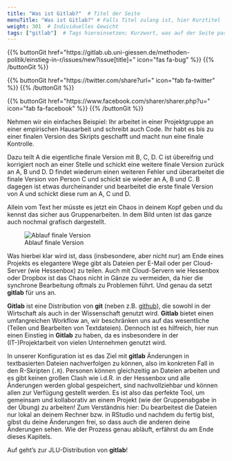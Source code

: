 ```yaml
---
title: "Was ist Gitlab?"  # Titel der Seite
menuTitle: "Was ist Gitlab?" # Falls Titel zulang ist, hier Kurztitel
weight: 301  # Individuelles Gewicht 
tags: ["gitlab"]  # Tags hiereinsetzen; Kurzwort, was auf der Seite passsiert
---
```


{{% buttonGit href=\"https\:\/\/gitlab.ub.uni-giessen.de\/methoden-politik\/einstieg-in-r\/issues\/new?issue[title]=\" icon=\"fas fa-bug\" %}} {{% /buttonGit %}} 

{{% buttonGit href=\"https\:\/\/twitter.com\/share?url=\" icon=\"fab fa-twitter\" %}} {{% /buttonGit %}}

{{% buttonGit href=\"https\:\/\/www.facebook.com\/sharer\/sharer.php?u=\" icon=\"fab fa-facebook\" %}} {{% /buttonGit %}}

Nehmen wir ein einfaches Beispiel: Ihr arbeitet in einer Projektgruppe an einer empirischen Hausarbeit und schreibt auch Code. Ihr habt es bis zu einer finalen Version des Skripts geschafft und macht nun eine finale Kontrolle. 

Dazu teilt A die eigentliche finale Version mit B, C, D. C ist übereifrig und korrigiert noch an einer Stelle und schickt eine weitere finale Version zurück an A, B und D. D findet wiederum einen weiteren Fehler und überarbeitet die finale Version von Person C und schickt sie wieder an A, B und C. B dagegen ist etwas durcheinander und bearbeitet die erste finale Version von A und schickt diese rum an A, C und D. 

Allein vom Text her müsste es jetzt ein Chaos in deinem Kopf geben und du kennst das sicher aus Gruppenarbeiten. In dem Bild unten ist das ganze auch nochmal grafisch dargestellt. 

![Ablauf finale Version](../img/projectwork.gif)

Was hierbei klar wird ist, dass (insbesondere, aber nicht nur) am Ende eines Projekts es elegantere Wege gibt als Dateien per E-Mail oder per Cloud-Server (wie Hessenbox) zu teilen. Auch mit Cloud-Servern wie Hessenbox oder Dropbox ist das Chaos nicht in Gänze zu vermeiden, da hier die synchrone Bearbeitung oftmals zu Problemen führt. Und genau da setzt **gitlab** für uns an. 

**Gitlab** ist eine Distribution von **git** (neben z.B. [github](https://github.com)), die sowohl in der Wirtschaft als auch in der Wissenschaft genutzt wird. **Gitlab** bietet einen umfangreichen Workflow an, wir beschränken uns auf das wesentliche (Teilen und Bearbeiten von Textdateien). Dennoch ist es hilfreich, hier nun einen Einstieg in **Gitlab** zu haben, da es insbesondere in der (IT-)Projektarbeit von vielen Unternehmen genutzt wird. 

In unserer Konfiguration ist es das Ziel mit **gitlab** Änderungen in textbasierten Dateien nachverfolgen zu können, also im konkreten Fall in den R-Skripten (`.R`). Personen können gleichzeitig an Dateien arbeiten und es gibt keinen großen Clash wie i.d.R. in der Hessenbox und alle Änderungen werden global gespeichert, sind nachvollziehbar und können allen zur Verfügung gestellt werden. Es ist also das perfekte Tool, um gemeinsam und kollaborativ an einem Projekt (wie der Gruppenabgabe in der Übung) zu arbeiten! Zum Verständnis hier: Du bearbeitest die Dateien nur lokal an deinem Rechner bzw. in RStudio und nachdem du fertig bist, gibst du deine Änderungen frei, so dass auch die anderen deine Änderungen sehen. Wie der Prozess genau abläuft, erfährst du am Ende dieses Kapitels. 

Auf geht's zur JLU-Distribution von **gitlab**!
